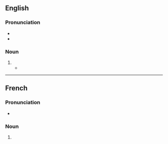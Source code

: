 {{also|Buttes|buttés}}

==English==

===Pronunciation===
* {{IPA|en|/bjuːts/}}
* {{homophones|en|beauts}}

===Noun===
{{head|en|noun form}}

# {{plural of|en|butte}}
#* {{quote-journal|en|author=John Grotzinger|authorlink=John P. Grotzinger|title=The world of Mars &#91;print version: ''International Herald Tribune Magazine'', 2013, p.&nbsp;36&#93;|url=http://www.nytimes.com/2013/11/28/opinion/the-world-of-mars.html|newspaper={{w|The New York Times}}|date=27 November 2013|passage=Those multitoned '''buttes''' and mesas [of the {{w|Grand Canyon}}], and that incandescent sequence of colorful bands that make one of the natural wonders of the world so grand, can also be found over 100 million miles away [on Mars].}}

----

==French==

===Pronunciation===
* {{audio|fr|LL-Q150 (fra)-Lyokoï-buttes.wav|Audio}}

===Noun===
{{head|fr|noun form|g=f}}

# {{plural of|fr|butte}}